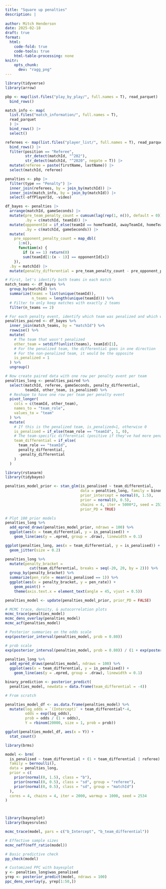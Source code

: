 ```yaml
---
title: "Square up penalties"
description: |
  
author: Mitch Henderson
date: 2025-02-18
draft: true
format: 
  html: 
    code-fold: true
    code-tools: true
    html-table-processing: none
knitr:
    opts_chunk: 
      dev: "ragg_png"
---
```


```r
library(tidyverse)
library(arrow)
```

```r
pbp <- map(list.files("play_by_play/", full.names = T), read_parquet) |>
  bind_rows()

match_info <- map(
  list.files("match_information/", full.names = T), 
  read_parquet
  ) |>
  bind_rows() |>
  select()

referees <- map(list.files("player_list/", full.names = T), read_parquet) |>
  bind_rows() |>
  filter(position == "Referee",
         str_detect(matchId, "^202"),
         str_detect(matchId, "^2020", negate = T)) |>
  mutate(referee = paste(firstName, lastName)) |>
  select(matchId, referee)
```

```r
penalties <- pbp |>
  filter(type == "Penalty") |>
  inner_join(referees, by = join_by(matchId)) |>
  inner_join(match_info, by = join_by(matchId)) |>
  select(-offPlayerId, -video)
```

```r
df_bayes <- penalties |>
  arrange(matchId, gameSeconds) |>
  mutate(pre_team_penalty_count = cumsum(lag(rep(1, n()), default = 0)),
         .by = c(matchId, teamId)) |>
  mutate(opponentId = if_else(teamId == homeTeamId, awayTeamId, homeTeamId),
         .by = c(matchId, gameSeconds)) |>
  mutate(
    pre_opponent_penalty_count = map_dbl(
      1:n(), 
      function(x) {
        if (x == 1) return(0)
        sum(teamId[1:(x - 1)] == opponentId[x])
    }),
  .by = matchId) |>
  mutate(penalty_differential = pre_team_penalty_count - pre_opponent_penalty_count)
```

```r
# First, let's identify both teams in each match
match_teams <- df_bayes %>%
  group_by(matchId) %>%
  summarize(teams = list(unique(teamId)), 
            n_teams = length(unique(teamId))) %>%
  # Filter to only keep matches with exactly 2 teams
  filter(n_teams == 2)

# For each penalty event, identify which team was penalized and which wasn't
penalties_paired <- df_bayes %>%
  inner_join(match_teams, by = "matchId") %>%
  rowwise() %>%
  mutate(
    # The team that wasn't penalized
    other_team = setdiff(unlist(teams), teamId)[1],
    # For the penalized team, the differential goes in one direction
    # For the non-penalized team, it would be the opposite
    is_penalized = 1
  ) %>%
  ungroup()

# Now create paired data with one row per penalty event per team
penalties_long <- penalties_paired %>%
  select(matchId, referee, gameSeconds, penalty_differential, 
         teamId, other_team, is_penalized) %>%
  # Reshape to have one row per team per penalty event  
  pivot_longer(
    cols = c(teamId, other_team),
    names_to = "team_role",
    values_to = "team"
  ) %>%
  mutate(
    # If this is the penalized team, is_penalized=1, otherwise 0
    is_penalised = if_else(team_role == "teamId", 1, 0),
    # The team-specific differential (positive if they've had more penalties)
    team_differential = if_else(
      team_role == "teamId", 
      penalty_differential, 
      -penalty_differential
    )
  )
```

```r
library(rstanarm)
library(tidybayes)

penalties_model_prior <- stan_glm(is_penalised ~ team_differential,
                                  data = penalties_long, family = binomial,
                                  prior_intercept = normal(0, 1.5),
                                  prior = normal(0, 0.5),
                                  chains = 4, iter = 5000*2, seed = 2534,
                                  prior_PD = TRUE)

# Plot 100 prior models
penalties_long %>% 
  add_epred_draws(penalties_model_prior, ndraws = 100) %>%
  ggplot(aes(x = team_differential, y = is_penalised)) +
    geom_line(aes(y = .epred, group = .draw), linewidth = 0.1)
```

```r
ggplot(penalties_long, aes(x = team_differential, y = is_penalised)) + 
  geom_jitter(size = 0.2)

penalties_long %>% 
  mutate(penalty_bracket = 
           cut(team_differential, breaks = seq(-20, 20, by = 2))) %>% 
  group_by(penalty_bracket) %>% 
  summarize(pen_rate = mean(is_penalised == 1)) %>% 
  ggplot(aes(x = penalty_bracket, y = pen_rate)) + 
    geom_point() + 
    theme(axis.text.x = element_text(angle = 45, vjust = 0.5))
```

```r
penalties_model <- update(penalties_model_prior, prior_PD = FALSE)

# MCMC trace, density, & autocorrelation plots
mcmc_trace(penalties_model)
mcmc_dens_overlay(penalties_model)
mcmc_acf(penalties_model)
```

```r
# Posterior summaries on the odds scale
exp(posterior_interval(penalties_model, prob = 0.80))

# prob scale
exp(posterior_interval(penalties_model, prob = 0.80)) / (1 + exp(posterior_interval(penalties_model, prob = 0.80)))

penalties_long %>% 
  add_epred_draws(penalties_model, ndraws = 100) %>%
  ggplot(aes(x = team_differential, y = is_penalised)) +
    geom_line(aes(y = .epred, group = .draw), linewidth = 0.1)

binary_prediction <- posterior_predict(
  penalties_model, newdata = data.frame(team_differential = -4))

# From scratch

penalties_model_df <- as.data.frame(penalties_model) %>% 
  mutate(log_odds = `(Intercept)` + team_differential*-4,
         odds = exp(log_odds),
         prob = odds / (1 + odds),
         Y = rbinom(20000, size = 1, prob = prob))

ggplot(penalties_model_df, aes(x = Y)) + 
  stat_count()
```

```r
library(brms)

model <- brm(
  is_penalised ~ team_differential + (1 + team_differential | referee) + (1 | matchId),
  family = bernoulli(),
  data = penalties_long,
  prior = c(
    prior(normal(0, 1.5), class = "b"),
    prior(normal(0, 0.5), class = "sd", group = "referee"),
    prior(normal(0, 0.5), class = "sd", group = "matchId")
  ),
  cores = 4, chains = 4, iter = 2000, warmup = 1000, seed = 2534
)




```

```r
library(bayesplot)
library(bayesrules)

mcmc_trace(model, pars = c("b_Intercept", "b_team_differential"))

# Effective sample sizes
mcmc_neff(neff_ratio(model))
```

```r
# Basic predictive check
pp_check(model)

# Customized PPC with bayesplot
y <- penalties_long$was_penalised
yrep <- posterior_predict(model, ndraws = 100)
ppc_dens_overlay(y, yrep[1:50,])
```
